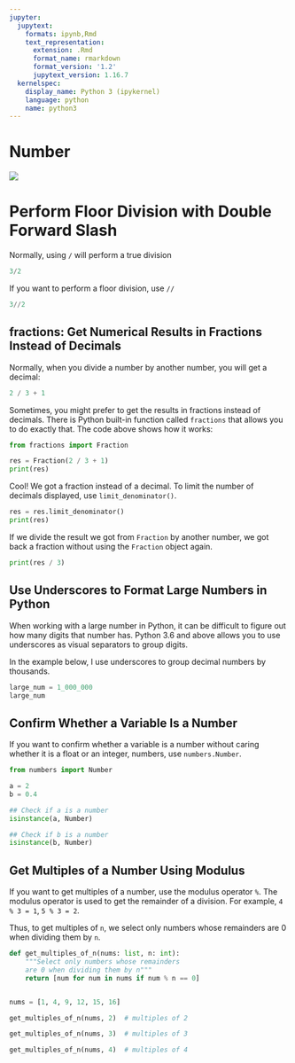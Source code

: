 ```yaml
---
jupyter:
  jupytext:
    formats: ipynb,Rmd
    text_representation:
      extension: .Rmd
      format_name: rmarkdown
      format_version: '1.2'
      jupytext_version: 1.16.7
  kernelspec:
    display_name: Python 3 (ipykernel)
    language: python
    name: python3
---
```


<!-- #region editable=true slideshow={"slide_type": ""} -->
# Number
<!-- #endregion -->

![](../img/number.png)


# Perform Floor Division with Double Forward Slash


Normally, using `/` will perform a true division 

```python
3/2
```

If you want to perform a floor division, use `//`

```python
3//2
```

## fractions: Get Numerical Results in Fractions Instead of Decimals


Normally, when you divide a number by another number, you will get a decimal:

```python
2 / 3 + 1
```

Sometimes, you might prefer to get the results in fractions instead of decimals. There is Python built-in function called `fractions` that allows you to do exactly that. The code above shows how it works:

```python
from fractions import Fraction

res = Fraction(2 / 3 + 1)
print(res)
```

Cool! We got a fraction instead of a decimal. To limit the number of decimals displayed, use `limit_denominator()`.

```python
res = res.limit_denominator()
print(res)
```

If we divide the result we got from `Fraction` by another number, we got back a fraction without using the `Fraction` object again. 

```python
print(res / 3)
```

## Use Underscores to Format Large Numbers in Python


When working with a large number in Python, it can be difficult to figure out how many digits that number has. Python 3.6 and above allows you to use underscores as visual separators to group digits.

In the example below, I use underscores to group decimal numbers by thousands.



```python
large_num = 1_000_000
large_num
```

## Confirm Whether a Variable Is a Number


If you want to confirm whether a variable is a number without caring whether it is a float or an integer, numbers, use `numbers.Number`.

```python
from numbers import Number

a = 2
b = 0.4

## Check if a is a number
isinstance(a, Number)
```

```python
## Check if b is a number
isinstance(b, Number)
```

## Get Multiples of a Number Using Modulus


If you want to get multiples of a number, use the modulus operator `%`. The modulus operator is used to get the remainder of a division. For example, `4 % 3 = 1`, `5 % 3 = 2`.

Thus, to get multiples of `n`, we select only numbers whose remainders are 0 when dividing them by `n`. 

```python
def get_multiples_of_n(nums: list, n: int):
    """Select only numbers whose remainders
    are 0 when dividing them by n"""
    return [num for num in nums if num % n == 0]


nums = [1, 4, 9, 12, 15, 16]
```

```python
get_multiples_of_n(nums, 2)  # multiples of 2
```

```python
get_multiples_of_n(nums, 3)  # multiples of 3
```

```python
get_multiples_of_n(nums, 4)  # multiples of 4
```
